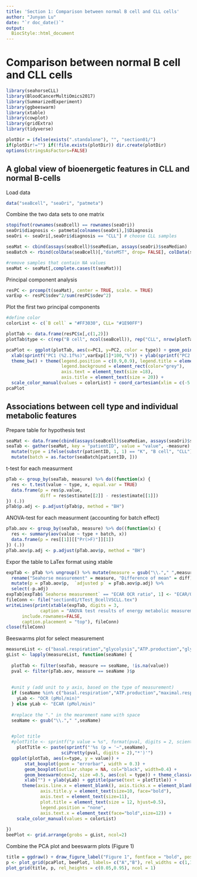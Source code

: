 ```yaml
---
title: 'Section 1: Comparison between normal B cell and CLL cells'
author: "Junyan Lu"
date: "`r doc_date()`"
output:
  BiocStyle::html_document
---
```


# Comparison between normal B cell and CLL cells

```r
library(seahorseCLL)
library(BloodCancerMultiOmics2017)
library(SummarizedExperiment)
library(ggbeeswarm)
library(xtable)
library(cowplot)
library(gridExtra)
library(tidyverse)
```

```r
plotDir = ifelse(exists(".standalone"), "", "section01/")
if(plotDir!="") if(!file.exists(plotDir)) dir.create(plotDir)
options(stringsAsFactors=FALSE)
```


## A global view of bioenergetic features in CLL and normal B-cells

Load data
```r
data("seaBcell", "seaOri", "patmeta")
```

Combine the two data sets to one matrix
```r
stopifnot(rownames(seaBcell) == rownames(seaOri))
seaOri$diagnosis <- patmeta[colnames(seaOri),]$Diagnosis
seaOri <- seaOri[,seaOri$diagnosis == "CLL"] # choose CLL samples

seaMat <- cbind(assays(seaBcell)$seaMedian, assays(seaOri)$seaMedian)
seaBatch <- rbind(colData(seaBcell)[,"dateMST", drop= FALSE], colData(seaOri)[,"dateMST", drop = FALSE])

#remove samples that contain NA values
seaMat <- seaMat[,complete.cases(t(seaMat))]
```

Principal component analysis
```r
resPC <- prcomp(t(seaMat), center = TRUE, scale. = TRUE)
varExp <- resPC$sdev^2/sum(resPC$sdev^2)
```

Plot the first two principal components
```r
#define color
colorList <- c(`B cell` = "#FF3030", CLL= "#1E90FF")

plotTab <- data.frame(resPC$x[,c(1,2)])
plotTab$type <- c(rep("B cell", ncol(seaBcell)), rep("CLL", nrow(plotTab)- ncol(seaBcell))) #10 normal b cell samples

pcaPlot <- ggplot(plotTab, aes(x=PC1, y=PC2, color = type)) + geom_point(size=3) + 
  xlab(sprintf("PC1 (%2.1f%s)",varExp[1]*100,"%")) + ylab(sprintf("PC2 (%2.1f%s)", varExp[2]*100, "%")) + 
  theme_bw() + theme(legend.position = c(0.9,0.9), legend.title = element_blank(), 
                     legend.background = element_rect(color="grey"),
                     axis.text = element_text(size =18),
                     axis.title = element_text(size = 20)) +
  scale_color_manual(values = colorList) + coord_cartesian(xlim = c(-5.5,5.5), ylim = c(-5.5,5.5))
pcaPlot
```

## Associations between cell type and individual metabolic features

Prepare table for hypothesis test
```r
seaMat <- data.frame(cbind(assays(seaBcell)$seaMedian, assays(seaOri)$seaMedian)) %>% rownames_to_column(var = "measure")
seaTab <- gather(seaMat, key = "patientID", value = "value", -measure) %>% 
  mutate(type = ifelse(substr(patientID, 1, 1) == "K", "B cell", "CLL")) %>% mutate(type = factor(type)) %>%
  mutate(batch = as.factor(seaBatch[patientID, ]))
```

t-test for each measurment
```r
pTab <- group_by(seaTab, measure) %>% do((function(x) {
  res <- t.test(value ~ type, x, equal.var = TRUE)
  data.frame(p = res$p.value,
             diff = res$estimate[[2]] - res$estimate[[1]])
}) (.))
pTab$p.adj <- p.adjust(pTab$p, method = "BH")
```

ANOVA-test for each measurment (accounting for batch effect)
```r
pTab.aov <- group_by(seaTab, measure) %>% do((function(x) {
  res <- summary(aov(value ~ type + batch, x))
  data.frame(p = res[[1]][["Pr(>F)"]][1])
}) (.))
pTab.aov$p.adj <- p.adjust(pTab.aov$p, method = "BH")
```

Expor the table to LaTex format using xtable
```r
expTab <- pTab %>% ungroup() %>% mutate(measure = gsub("\\."," ",measure)) %>%
  rename("Seahorse measurement" = measure, "Difference of mean" = diff) %>%
  mutate(p = pTab.aov$p,  `adjusted p` = pTab.aov$p.adj) %>%
  select(-p.adj)
expTab[expTab$`Seahorse measurement` == "ECAR OCR ratio", 1] <- "ECAR/OCR"
fileConn <- file("section01/tTest_BcellVSCLL.tex")
writeLines(print(xtable(expTab, digits = 3, 
             caption = "ANOVA test results of energy metabolic measurements between CLL cells and normal B cells "), 
      include.rownames=FALSE,
      caption.placement = "top"), fileConn)
close(fileConn)
```

Beeswarms plot for select measurement
```r
measureList <- c("basal.respiration","glycolysis","ATP.production","glycolytic.capacity","maximal.respiration","glycolytic.reserve")
gList <- lapply(measureList, function(seaName) {
  
  plotTab <- filter(seaTab, measure == seaName, !is.na(value))
  pval <- filter(pTab.aov, measure == seaName )$p
  
    
  #unit y (add unit to y axis, based on the type of measurement)
  if (seaName %in% c("basal.respiration","ATP.production","maximal.respiration")) {
    yLab <- "OCR (pMol/min)"
  } else yLab <- "ECAR (pMol/min)"
    
  #replace the "." in the mearement name with space
  seaName <- gsub("\\."," ",seaName)

  
  #plot title
  #plotTitle <- sprintf("p value = %s", format(pval, digits = 2, scientific = TRUE))
    plotTitle <- paste(sprintf("'%s (p = '~",seaName),
                     sciPretty(pval, digits = 2),"*')'")
  ggplot(plotTab, aes(x=type, y = value)) + 
       stat_boxplot(geom = "errorbar", width = 0.3) +
       geom_boxplot(outlier.shape = NA, col="black", width=0.4) + 
       geom_beeswarm(cex=2, size =0.5, aes(col = type)) + theme_classic() +
       xlab("") + ylab(yLab) + ggtitle(parse(text = plotTitle)) +
      theme(axis.line.x = element_blank(), axis.ticks.x = element_blank(),
             axis.title.y = element_text(size=10, face="bold"),
             axis.text = element_text(size=11),
             plot.title = element_text(size = 12, hjust=0.5),
             legend.position = "none",
             axis.text.x = element_text(face="bold",size=12)) +
    scale_color_manual(values = colorList)
  
})
beePlot <- grid.arrange(grobs = gList, ncol=2)
```


Combine the PCA plot and beeswarm plots (Figure 1)
```r
title = ggdraw() + draw_figure_label("Figure 1", fontface = "bold", position = "top.left",size=20)
p <- plot_grid(pcaPlot, beePlot, labels= c("A","B"), rel_widths = c(1,1), label_size = 20)
plot_grid(title, p, rel_heights = c(0.05,0.95), ncol = 1)
```


